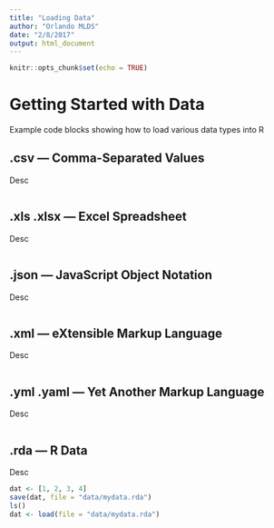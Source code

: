 ```yaml
---
title: "Loading Data"
author: "Orlando MLDS"
date: "2/8/2017"
output: html_document
---
```


```r
knitr::opts_chunk$set(echo = TRUE)
```

# Getting Started with Data

Example code blocks showing how to load various data types into R

## .csv — Comma-Separated Values

Desc

```r

```

## .xls .xlsx — Excel Spreadsheet

Desc

```r

```

## .json — JavaScript Object Notation

Desc

```r

```

## .xml — eXtensible Markup Language

Desc

```r

```

## .yml .yaml — Yet Another Markup Language

Desc

```r

```

## .rda — R Data

Desc

```r
dat <- [1, 2, 3, 4]
save(dat, file = "data/mydata.rda")
ls()
dat <- load(file = "data/mydata.rda")
```